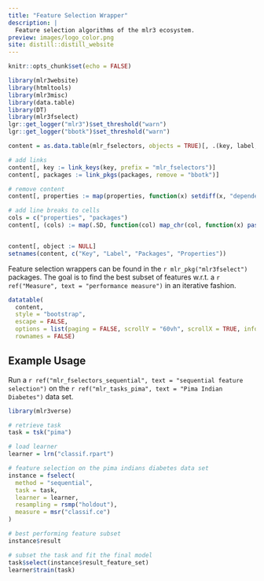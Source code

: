 ```yaml
---
title: "Feature Selection Wrapper"
description: |
  Feature selection algorithms of the mlr3 ecosystem.
preview: images/logo_color.png
site: distill::distill_website
---
```


```r
knitr::opts_chunk$set(echo = FALSE)

library(mlr3website)
library(htmltools)
library(mlr3misc)
library(data.table)
library(DT)
library(mlr3fselect)
lgr::get_logger("mlr3")$set_threshold("warn")
lgr::get_logger("bbotk")$set_threshold("warn")

content = as.data.table(mlr_fselectors, objects = TRUE)[, .(key, label, packages, properties, object)]

# add links
content[, key := link_keys(key, prefix = "mlr_fselectors")]
content[, packages := link_pkgs(packages, remove = "bbotk")]

# remove content
content[, properties := map(properties, function(x) setdiff(x, "dependencies"))]

# add line breaks to cells
cols = c("properties", "packages")
content[, (cols) := map(.SD, function(col) map_chr(col, function(x) paste0(x, collapse = "<br/>"))), .SDcols = cols]


content[, object := NULL]
setnames(content, c("Key", "Label", "Packages", "Properties"))
```


Feature selection wrappers can be found in the `r mlr_pkg("mlr3fselect")` packages.
The goal is to find the best subset of features w.r.t. a `r ref("Measure", text = "performance measure")` in an iterative fashion.


```r
datatable(
  content,
  style = "bootstrap",
  escape = FALSE,
  options = list(paging = FALSE, scrollY = "60vh", scrollX = TRUE, info = FALSE),
  rownames = FALSE)
```

## Example Usage

Run a `r ref("mlr_fselectors_sequential", text = "sequential feature selection")` on the `r ref("mlr_tasks_pima", text = "Pima Indian Diabetes")` data set.

```r
library(mlr3verse)

# retrieve task
task = tsk("pima")

# load learner
learner = lrn("classif.rpart")

# feature selection on the pima indians diabetes data set
instance = fselect(
  method = "sequential",
  task = task,
  learner = learner,
  resampling = rsmp("holdout"),
  measure = msr("classif.ce")
)

# best performing feature subset
instance$result

# subset the task and fit the final model
task$select(instance$result_feature_set)
learner$train(task)
```
